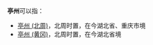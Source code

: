 '''亭州'''可以指：
*[[亭州_(北周)|亭州 (北周)]]，北周时置，在今湖北省、重庆市境
*[[亭州_(黄冈)|亭州 (黄冈)]]，北周时置，在今湖北省境

{{Disambig|T|Cat=二字中国州名消歧义}}
